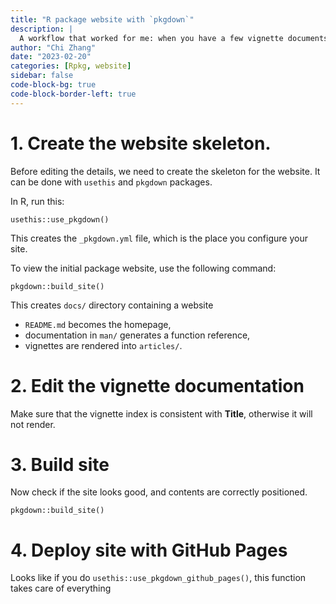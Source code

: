 ```yaml
---
title: "R package website with `pkgdown`"
description: |
  A workflow that worked for me: when you have a few vignette documents, and want to display them nicely in a website format.  
author: "Chi Zhang"
date: "2023-02-20"
categories: [Rpkg, website]
sidebar: false
code-block-bg: true
code-block-border-left: true
---
```



# 1. Create the website skeleton.

Before editing the details, we need to create the skeleton for the website. It can be done with `usethis` and `pkgdown` packages.

In R, run this: 

```
usethis::use_pkgdown()
```
This creates the `_pkgdown.yml` file, which is the place you configure your site.


To view the initial package website, use the following command:
```
pkgdown::build_site()
```

This creates `docs/` directory containing a website

* `README.md` becomes the homepage,
* documentation in `man/` generates a function reference,
* vignettes are rendered into `articles/`.


# 2. Edit the vignette documentation

Make sure that the vignette index is consistent with **Title**, otherwise it will not render.

# 3. Build site

Now check if the site looks good, and contents are correctly positioned.
```
pkgdown::build_site()
```

# 4. Deploy site with GitHub Pages

Looks like if you do `usethis::use_pkgdown_github_pages()`, this function takes care of everything





